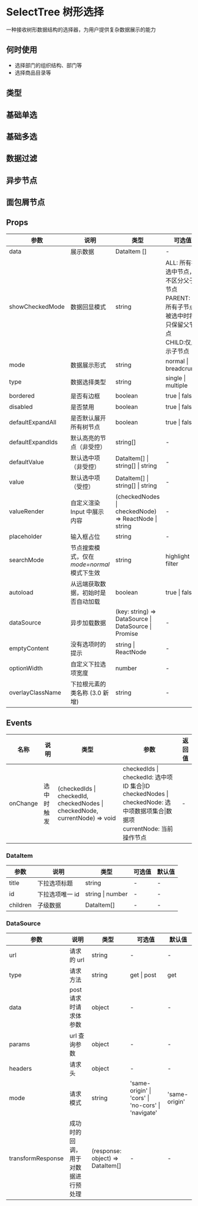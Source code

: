 # SelectTree 树形选择

一种接收树形数据结构的选择器，为用户提供复杂数据展示的能力

## 何时使用

- 选择部门的组织结构、部门等
- 选择商品目录等

## 类型

## 基础单选


<DemoSingle />

## 基础多选


<DemoMultiple />

## 数据过滤


<DemoFilter />

## 异步节点


<DemoAsync />

## 面包屑节点


<DemoBread />

## Props

| 参数               | 说明                                      | 类型                                                 | 可选值                                                                                                     | 默认值 |
| ------------------ | ----------------------------------------- | ---------------------------------------------------- | ---------------------------------------------------------------------------------------------------------- | ------ |
| data               | 展示数据                                  | DataItem []                                          | -                                                                                                          | -      |
| showCheckedMode    | 数据回显模式                              | string                                               | ALL: 所有被选中节点，不区分父子节点 <br/>PARENT: 当所有子节点被选中时将只保留父节点<br/>CHILD:仅显示子节点 | ALL    |
| mode               | 数据展示形式                              | string                                               | normal \| breadcrumb                                                                                       | normal |
| type               | 数据选择类型                              | string                                               | single \| multiple                                                                                         | single |
| bordered            | 是否有边框                                                                                               | boolean                                                              | true \| false                                                |             true                                                          |
| disabled            | 是否禁用                                                                                                 | boolean                                                             | true \| false                                | false                                                                 |
| defaultExpandAll   | 是否默认展开所有树节点                    | boolean                                              | true \| false                                                                                              | false  |
| defaultExpandIds   | 默认高亮的节点（非受控）                  | string[]                                             | -                                                                                                          | -      |
| defaultValue       | 默认选中项 （非受控）                     | DataItem[] \| string[] \| string                     | -                                                                                                          | -      |
| value              | 默认选中项 （受控）                       | DataItem[] \| string[] \| string                     | -                                                                                                          | -      |
| valueRender        | 自定义渲染 Input 中展示内容               | (checkedNodes \| checkedNode) => ReactNode \| string | -                                                                                                          | -      |
| placeholder        | 输入框占位                                | string                                               | -                                                                                                          | 请选择 |
| searchMode         | 节点搜索模式，仅在*mode=normal*模式下生效 | string                                               | highlight \| filter                                                                                        | -      |
| autoload           | 从远端获取数据，初始时是否自动加载        | boolean                                              | true \| false                                                                                              | false  |
| dataSource         | 异步加载数据                              | (key: string) => DataSource \| DataSource \| Promise | -                                                                                                          | -      |
| emptyContent       | 没有选项时的提示                                                                                         | string \| ReactNode                                                 | -                                            | 无内容                                                                |
| optionWidth        | 自定义下拉选项宽度                        | number                                               | -                                                                                                          |        |
| overlayClassName   | 下拉根元素的类名称 (3.0 新增)             | string                                               | -                                                                                                          | -      |

<!-- | expandIds        | 默认高亮的节点（受控）                    | string[]                                                                    | -                                                                                                          | -      | -->

## Events

| 名称     | 说明       | 类型                                                                        | 参数                                                                                                                                    | 返回值 |
| -------- | ---------- | --------------------------------------------------------------------------- | --------------------------------------------------------------------------------------------------------------------------------------- | ------ |
| onChange | 选中时触发 | (checkedIds \| checkedId, checkedNodes \| checkedNode, currentNode) => void | checkedIds \| checkedId: 选中项 ID 集合\|ID <br/> checkedNodes \| checkedNode: 选中项数据项集合\|数据项 <br/> currentNode: 当前操作节点 | -      |

### DataItem

| 参数     | 说明            | 类型             | 可选值 | 默认值 |
| -------- | --------------- | ---------------- | ------ | ------ |
| title    | 下拉选项标题    | string           | -      | -      |
| id       | 下拉选项唯一 id | string \| number | -      | -      |
| children | 子级数据        | DataItem[]       | -      | -      |

### DataSource

| 参数              | 说明                               | 类型                             | 可选值                                             | 默认值        |
| ----------------- | ---------------------------------- | -------------------------------- | -------------------------------------------------- | ------------- |
| url               | 请求的 url                         | string                           | -                                                  | -             |
| type              | 请求方法                           | string                           | get \| post                                        | get           |
| data              | post 请求时请求体参数              | object                           | -                                                  | -             |
| params            | url 查询参数                       | object                           | -                                                  | -             |
| headers           | 请求头                             | object                           | -                                                  | -             |
| mode              | 请求模式                           | string                           | 'same-origin' \| 'cors' \| 'no-cors' \| 'navigate' | 'same-origin' |
| transformResponse | 成功时的回调，用于对数据进行预处理 | (response: object) => DataItem[] | -                                                  | -             |
